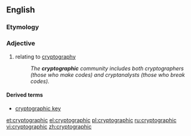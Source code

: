 ==English==

===Etymology===
{{confix|cryptography|ic}}

===Adjective===
{{en-adj|-}}

# relating to [[cryptography]]
#: ''The '''cryptographic''' community includes both cryptographers (those who make codes) and cryptanalysts (those who break codes).''

====Derived terms====
* [[cryptographic key]]

[[et:cryptographic]]
[[el:cryptographic]]
[[pl:cryptographic]]
[[ru:cryptographic]]
[[vi:cryptographic]]
[[zh:cryptographic]]
